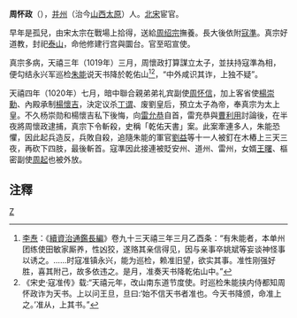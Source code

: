 {{Infobox_Person
| name =周懷政
|image=
| caption=
|box_width=170px
|occupation= 宦官
| period = 11世紀
|birth_name=
| other_names = 
| Sex =男
|birth_date=?
|birth_place=[[并州|并州]]
|death_date= 1020年
|death_place=開封
| nationality =[[北宋|北宋]]
| residence =
| party =
| religion =
| spouse = 
| relatives =
|education=
| past =黃門、內殿頭、內殿崇班<br>昭宣使
| work =「乾佑天書」案
| award = 
}}
'''周怀政'''（{{bd|?||1020年||}}），[[并州|并州]]（治今[[山西|山西]][[太原|太原]]）人。[[北宋|北宋]]宦官。

早年是孤兒，由宋太宗在戰場上拾得，送給[[周绍宗|周绍宗]]撫養。長大後依附[[寇準|寇準]]。真宗好道教，封祀[[泰山|泰山]]，命他修建行宫與圜台。官至昭宣使。

真宗多病，天禧三年（1019年）三月，周懷政打算謀立太子，並扶持寇準為相，便勾结永兴军巡检[[朱能|朱能]]说天书降於乾佑山<ref>[[李焘|李焘]]：《[[續資治通鑑長編|續資治通鑑長編]]》卷九十三天禧三年三月乙酉条：“有朱能者，本单州团练使田敏家厮养，性凶狡，遂赂其亲信得见，因与亲事卒姚斌等妄谈神怪事以诱之。……时寇准镇永兴，能为巡检，赖准旧望，欲实其事。准性刚强好胜，喜其附己，故多依违之。是月，准奏天书降乾佑山中。”</ref><ref>《宋史·寇准传》载:“天禧元年，改山南东道节度使。时巡检朱能挟内侍都知周怀政诈为天书。上以问王旦，旦曰:‘始不信天书者准也。今天书降颁，命准上之。’准从，上其书。”</ref>，“中外咸识其诈，上独不疑”。

天禧四年（1020年）七月，暗中聯合親弟弟礼宾副使[[周怀信|周怀信]]，加上客省使[[楊崇勳|楊崇勳]]、內殿承制[[楊懷吉|楊懷吉]]，決定议杀[[丁谓|丁谓]]、废劉皇后，預立太子為帝，奉真宗为太上皇。不久杨崇勋和楊懷吉私下後悔，向[[雷允恭|雷允恭]]自首，雷充恭與[[曹利用|曹利用]]討論後，在半夜將周懷政逮捕，真宗下令斬殺，史稱「乾佑天書」案。此案牽連多人，朱能恐懼，因此起兵造反，兵敗自殺，追隨朱能的軍官[[劉益|劉益]]等十一人被釘在木樁上三天三夜，再砍下四肢，最後斬首。寇準因此接連被貶安州、道州、雷州，女婿[[王曙|王曙]]、樞密副使[[周起|周起]]也被外放。

==注釋==
<references/>

{{宋朝人物小作品}}
[[Category:宋朝宦官|Z]]